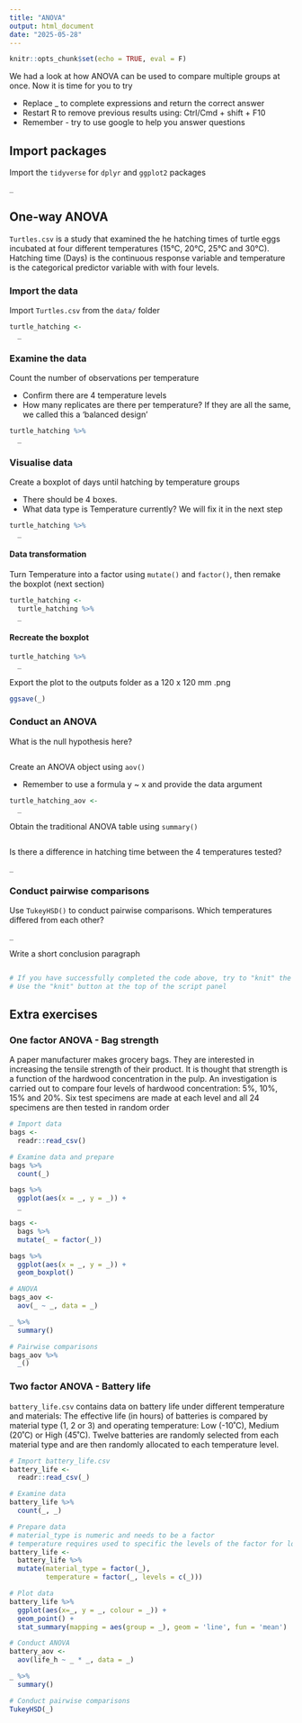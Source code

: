 ```yaml
---
title: "ANOVA"
output: html_document
date: "2025-05-28"
---
```

  
```r
knitr::opts_chunk$set(echo = TRUE, eval = F)
```

We had a look at how ANOVA can be used to compare multiple groups at once. Now
it is time for you to try

 - Replace _ to complete expressions and return the correct answer 
 - Restart R to remove previous results using: Ctrl/Cmd + shift + F10
 - Remember - try to use google to help you answer questions

## Import packages

Import the `tidyverse` for `dplyr` and `ggplot2` packages

```r
_
```

## One-way ANOVA

`Turtles.csv` is a study that examined the he hatching times of turtle eggs 
incubated at four different temperatures (15°C, 20°C, 25°C and 30°C). Hatching 
time (Days) is the continuous response variable and temperature is the categorical 
predictor variable with with four levels. 

### Import the data

Import `Turtles.csv` from the `data/` folder

```r
turtle_hatching <-
  _
```


### Examine the data 

Count the number of observations per temperature

- Confirm there are 4 temperature levels
- How many replicates are there per temperature? If they are all the same, we called this a 'balanced design'

```r
turtle_hatching %>% 
  _
```

### Visualise data

Create a boxplot of days until hatching by temperature groups

 - There should be 4 boxes. 
 - What data type is Temperature currently? We will fix it in the next step
 
```r
turtle_hatching %>% 
  _
```

#### Data transformation 

Turn Temperature into a factor using `mutate()` and `factor()`, then remake the 
boxplot (next section)

```r
turtle_hatching <-
  turtle_hatching %>% 
  _
```

#### Recreate the boxplot

```r
turtle_hatching %>% 
  _
```

Export the plot to the outputs folder as a 120 x 120 mm .png

```r
ggsave(_)
```

### Conduct an ANOVA

What is the null hypothesis here?

```code
```

Create an ANOVA object using `aov()`

 - Remember to use a formula y ~ x and provide the data argument
 
```r
turtle_hatching_aov <-
  _
```

Obtain the traditional ANOVA table using `summary()`

```r

```

Is there a difference in hatching time between the 4 temperatures tested?

```text
_
```

### Conduct pairwise comparisons

Use `TukeyHSD()` to conduct pairwise comparisons. Which temperatures differed from each other?

```r
_
```

Write a short conclusion paragraph

```r

```

```r
# If you have successfully completed the code above, try to "knit" the document"
# Use the "knit" button at the top of the script panel
```

## Extra exercises

### One factor ANOVA - Bag strength

A paper manufacturer makes grocery bags. They are interested in increasing the 
tensile strength of their product. It is thought that strength is a function of
the hardwood concentration in the pulp. An investigation is carried out to compare
four levels of hardwood concentration: 5%, 10%, 15% and 20%. Six test specimens 
are made at each level and all 24 specimens are then tested in random order

```r
# Import data
bags <-
  readr::read_csv()

# Examine data and prepare
bags %>% 
  count(_)

bags %>% 
  ggplot(aes(x = _, y = _)) +
  _

bags <- 
  bags %>% 
  mutate(_ = factor(_))

bags %>% 
  ggplot(aes(x = _, y = _)) +
  geom_boxplot()

# ANOVA
bags_aov <-
  aov(_ ~ _, data = _)

_ %>% 
  summary()

# Pairwise comparisons 
bags_aov %>% 
  _()
```


### Two factor ANOVA - Battery life

`battery_life.csv` contains data on battery life under different temperature and
materials: The effective life (in hours) of batteries is compared by material type 
(1, 2 or 3) and operating temperature: Low (-10˚C), Medium (20˚C) or High (45˚C).
Twelve batteries are randomly selected from each material type and are then randomly 
allocated to each temperature level.


```r
# Import battery_life.csv
battery_life <-
  readr::read_csv(_)

# Examine data
battery_life %>% 
  count(_, _)

# Prepare data
# material_type is numeric and needs to be a factor
# temperature requires used to specific the levels of the factor for low, med, high
battery_life <-
  battery_life %>% 
  mutate(material_type = factor(_),
         temperature = factor(_, levels = c(_)))

# Plot data
battery_life %>% 
  ggplot(aes(x=_, y = _, colour = _)) +
  geom_point() +
  stat_summary(mapping = aes(group = _), geom = 'line', fun = 'mean')

# Conduct ANOVA
battery_aov <-
  aov(life_h ~ _ * _, data = _)

_ %>% 
  summary()

# Conduct pairwise comparisons
TukeyHSD(_)
```

